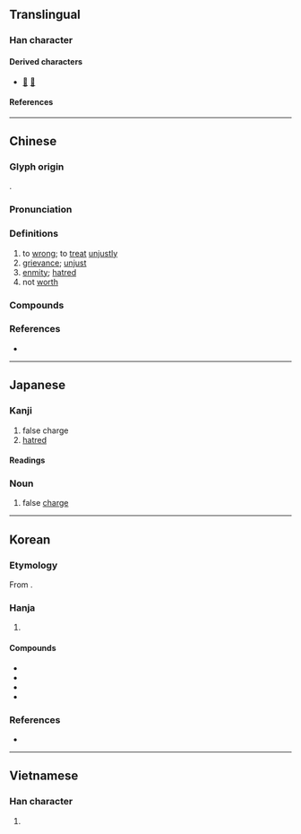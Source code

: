 {{also|寃}}
{{character info}}
{{character info|0x2F818}}
==Translingual==

===Han character===
{{Han char|rn=14|rad=冖|as=08|sn=10|four=37413|canj=BNAI,BNUI|ids=⿱冖兔}}

====Derived characters====
* [[𣍍]] [[蒬]]

====References====
{{Han ref|kx=0130.270|dkj=01587|dj=0293.070|hdz=10305.010|uh=51A4}}

----

==Chinese==
{{zh-forms|alt=寃,𡨚,𠕤,𡨘,惌}}

===Glyph origin===
{{Han etym}}
{{Han compound|冖|兔|t1=cover|t2=rabbit|ls=ic}}.

===Pronunciation===
{{zh-pron
|m=yuān
|m-s=yuan1
|c=jyun1
|h=pfs=yên;gd=yan1
|md=uŏng
|mn=ml,jj,tw:oan/xm,qz,jj:un
|mn_note=oan - literary; un - vernacular (limited, e.g. {{zh-l|*冤屈}})
|mn-t=uêng1/uang1
|mn-t_note=uêng1 - Chaozhou; uang1 - Shantou, Jieyang, Chenghai, Chaoyang
|w=1yoe
|mc=y
|oc=y
|ma=Zh-yuan.ogg
|cat=n,a,v
}}

===Definitions===
{{zh-hanzi}}

# to [[wrong]]; to [[treat]] [[unjustly]]
# [[grievance]]; [[unjust]]
# [[enmity]]; [[hatred]]
# not [[worth]]

===Compounds===
{{zh-der|小冤家|俏冤家|孽冤|冤家|冤情|冤魂不散|冤冤相報|冤業|含冤負屈|冤枉路|冤大頭|冤天屈地|冤兜|告冤|冤魂|尺二冤家|冤人|埋冤|冤仇|冤孽|冤家路窄|冤枉|冤枉氣|含冤昭雪|冤抑|冤苦|受冤|九命奇冤|冤屈|奇冤極枉|宿世冤家|夙世冤家|冤苦錢|冤枉錢|大冤|喊冤叫屈|冤讎|不白之冤|報冤|冤禽|喊冤|冤獄|冤家路狹|冤桶|伸冤|含冤|冤頭|吃冤枉|懷冤抱屈|歡喜冤家|沉冤昭雪|沉冤|空頭冤家|昭冤申枉|申冤|擊鼓申冤|沉冤莫白|業冤|煩冤|抱冤|竇娥冤|銜冤負屈|負屈銜冤|鳴冤叫屈|辯冤|負屈含冤|風流冤孽|風流冤業|蒙冤|鐵死冤家|銜冤|雪冤|鳴冤|訴冤|覆盆之冤}}

===References===
* {{R:yue:Hanzi}}

----

==Japanese==

===Kanji===
{{ja-kanji|grade=|rs=冖08}}

# false charge
# [[hatred]]

====Readings====
{{ja-readings
|on=えん
|kun=ぬれぎぬ-, かがむ
}}

===Noun===
{{ja-noun|えん}}

# false [[charge]]

----

==Korean==

===Etymology===
From {{der|ko|ltc|-}} {{ltc-l|冤|id=1}}. {{hanja-hunmong|원|wen|雜語|alt=寃}}

===Hanja===
{{ko-hanja-search}}
{{ko-hanja|원통하다|원통할|원}}

# {{hanja form of|원|[[grievance]]; [[injustice]]; [[wrong]]}}

====Compounds====
{{der-top|Compounds}}
* {{ko-l|원통|寃痛}}
* {{ko-l|원옥|冤獄}}
* {{ko-l|원혼|冤魂}}
* {{ko-l|원죄|冤罪}}
{{der-bottom}}

===References===
* {{R:hanjadoc|689}}

----

==Vietnamese==

===Han character===
{{vi-readings|reading=[[oan]]|rs=冖08}}

# {{rfdef|vi|sort=冖08}}